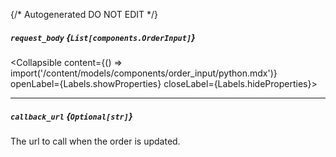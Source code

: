 {/* Autogenerated DO NOT EDIT  */}

##### `request_body` *{`List[components.OrderInput]`}*
<Collapsible content={() => import('/content/models/components/order_input/python.mdx')} openLabel={Labels.showProperties} closeLabel={Labels.hideProperties}>
</Collapsible>

---
##### `callback_url` *{`Optional[str]`}*
The url to call when the order is updated.


